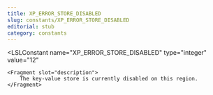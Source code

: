 ```yaml
---
title: XP_ERROR_STORE_DISABLED
slug: constants/XP_ERROR_STORE_DISABLED
editorial: stub
category: constants
---
```


<LSLConstant
	name="XP_ERROR_STORE_DISABLED"
	type="integer"
	value="12"
>
	<Fragment slot="description">
		The key-value store is currently disabled on this region.
	</Fragment>
</LSLConstant>
